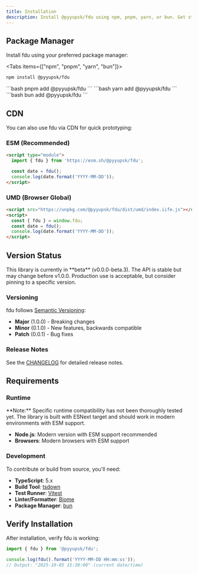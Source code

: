 ```yaml
---
title: Installation
description: Install @pyyupsk/fdu using npm, pnpm, yarn, or bun. Get started with the ultra-fast, zero-dependency date-time library for TypeScript and JavaScript with CDN options and version information.
---
```


## Package Manager

Install fdu using your preferred package manager:

<Tabs items={["npm", "pnpm", "yarn", "bun"]}>
  <Tab value="npm">
  ```bash
  npm install @pyyupsk/fdu
  ```
  </Tab>
  <Tab value="pnpm">
  ```bash
  pnpm add @pyyupsk/fdu
  ```
  </Tab>
  <Tab value="yarn">
  ```bash
  yarn add @pyyupsk/fdu
  ```
  </Tab>
  <Tab value="bun">
  ```bash
  bun add @pyyupsk/fdu
  ```
  </Tab>
</Tabs>

## CDN

You can also use fdu via CDN for quick prototyping:

### ESM (Recommended)

```html
<script type="module">
  import { fdu } from 'https://esm.sh/@pyyupsk/fdu';

  const date = fdu();
  console.log(date.format('YYYY-MM-DD'));
</script>
```

### UMD (Browser Global)

```html
<script src="https://unpkg.com/@pyyupsk/fdu/dist/umd/index.iife.js"></script>
<script>
  const { fdu } = window.fdu;
  const date = fdu();
  console.log(date.format('YYYY-MM-DD'));
</script>
```

## Version Status

<Callout type="warn" title="Beta Version">
  This library is currently in **beta** (v0.0.0-beta.3). The API is stable but may change before v1.0.0. Production use is acceptable, but consider pinning to a specific version.
</Callout>

### Versioning

fdu follows [Semantic Versioning](https://semver.org/):

- **Major** (1.0.0) - Breaking changes
- **Minor** (0.1.0) - New features, backwards compatible
- **Patch** (0.0.1) - Bug fixes

### Release Notes

See the [CHANGELOG](https://github.com/pyyupsk/fdu/blob/main/CHANGELOG.md) for detailed release notes.

## Requirements

### Runtime

<Callout type="info">
**Note:** Specific runtime compatibility has not been thoroughly tested yet. The library is built with ESNext target and should work in modern environments with ESM support.
</Callout>

- **Node.js**: Modern version with ESM support recommended
- **Browsers**: Modern browsers with ESM support

### Development

To contribute or build from source, you'll need:

- **TypeScript**: 5.x
- **Build Tool**: [tsdown](https://tsdown.dev/)
- **Test Runner**: [Vitest](https://vitest.dev/)
- **Linter/Formatter**: [Biome](https://biomejs.dev/)
- **Package Manager**: [bun](https://bun.sh/)

## Verify Installation

After installation, verify fdu is working:

```typescript
import { fdu } from '@pyyupsk/fdu';

console.log(fdu().format('YYYY-MM-DD HH:mm:ss'));
// Output: "2025-10-05 15:30:00" (current date/time)
```
